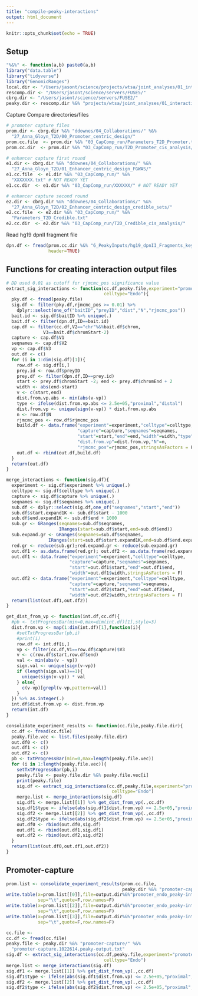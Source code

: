 ```yaml
---
title: "compile-peaky-interactions"
output: html_document
---
```


```r
knitr::opts_chunk$set(echo = TRUE)
```

## Setup 

```r
"%&%" <- function(a,b) paste0(a,b)
library("data.table")
library("tidyverse")
library("GenomicRanges")
local.dir <- "/Users/jasont/science/projects/wtsa/joint_analyses/01_interaction-mapping/"
rescomp.dir <- "/Users/jasont/science/servers/FUSE5/"
cbrg.dir <- "/Users/jasont/science/servers/FUSE2/"
peaky.dir <- rescomp.dir %&% "projects/wtsa/joint_analyses/01_interaction-mapping/peaky_interactions/"
```

Capture Compare directories/files 

```r
# promoter capture files 
prom.dir <- cbrg.dir %&% "ddownes/04_Collaborations/" %&%
  "27_Anna_Gloyn_T2D/00_Promoter_centric_design/"
prom.cc.file  <- prom.dir %&% "03_CapComp_run/Parameters_T2D_Promoter.txt"
prom.cc.dir  <- prom.dir %&% "03_CapComp_run/T2D_Promoter_cis_analysis/"

# enhancer capture first round  
e1.dir <- cbrg.dir %&% "ddownes/04_Collaborations/" %&%
  "27_Anna_Gloyn_T2D/01_Enhancer_centric_design_FGWAS/"
e1.cc.file  <- e1.dir %&% "03_CapComp_run/" %&%
  "XXXXXXX.txt" # NOT READY YET 
e1.cc.dir  <- e1.dir %&% "03_CapComp_run/XXXXXX/" # NOT READY YET 

# enhancer capture second round  
e2.dir <- cbrg.dir %&% "ddownes/04_Collaborations/" %&%
  "27_Anna_Gloyn_T2D/02_Enhancer_centric_design_credible_sets/"
e2.cc.file  <- e2.dir %&% "03_CapComp_run/" %&%
  "Parameters_T2D_Credible.txt"
e2.cc.dir  <- e2.dir %&% "03_CapComp_run/T2D_Credible_cis_analysis/"
```

Read hg19 dpnII fragment file 

```r
dpn.df <- fread(prom.cc.dir %&% "6_PeakyInputs/hg19_dpnII_Fragments_key.bed",
                header=TRUE)
```

## Functions for creating interaction output files 

```r
# DD used 0.01 as cutoff for rjmcmc_pos significance value 
extract_sig_interactions <- function(cc.df,peaky.file,experiment="promoter",
                                     celltype="Endo"){
  pky.df <- fread(peaky.file)
  sig.df <- filter(pky.df,rjmcmc_pos >= 0.01) %>% 
    dplyr::select(one_of("baitID","preyID","dist","N","rjmcmc_pos"))
  bait.id <- sig.df$baitID %>% unique(.)
  bait.df <- filter(dpn.df,ID==bait.id)
  cap.df <- filter(cc.df,V2=="chr"%&%bait.df$chrom,
              V3==bait.df$chromStart-2)
  capture <- cap.df$V1
  seqnames <- cap.df$V2
  vp <- cap.df$V3
  out.df <- c()
  for (i in 1:dim(sig.df)[1]){
    row.df <- sig.df[i,]
    prey.id <- row.df$preyID
    prey.df <- filter(dpn.df,ID==prey.id)
    start <- prey.df$chromStart -2; end <- prey.df$chromEnd + 2
    width <- abs(end-start)
    v <- c(start,end)
    dist.from.vp.abs <- min(abs(v-vp))
    type <- ifelse(dist.from.vp.abs <= 2.5e+05,"proximal","distal")
    dist.from.vp <- unique(sign(v-vp)) * dist.from.vp.abs
    n <- row.df$N
    rjmcmc_pos <- row.df$rjmcmc_pos
    build.df <- data.frame("experiment"=experiment,"celltype"=celltype,
                           "capture"=capture,"seqnames"=seqnames,
                           "start"=start,"end"=end,"width"=width,"type"=type,
                           "dist.from.vp"=dist.from.vp,"N"=n,
                           "rjmcmc_pos"=rjmcmc_pos,stringsAsFactors = F)
    out.df <- rbind(out.df,build.df)
  }
  return(out.df)
}

merge_interactions <- function(sig.df){
  experiment <- sig.df$experiment %>% unique(.)
  celltype <- sig.df$celltype %>% unique(.)
  capture <- sig.df$capture %>% unique(.)
  seqnames <- sig.df$seqnames %>% unique(.)
  sub.df <- dplyr::select(sig.df,one_of("seqnames","start","end"))
  sub.df$start.expand1K <- sub.df$start - 1000
  sub.df$end.expand1K <- sub.df$end + 1000
  sub.gr <- GRanges(seqnames=sub.df$seqnames,
                    IRanges(start=sub.df$start,end=sub.df$end))
  sub.expand.gr <- GRanges(seqnames=sub.df$seqnames,
                IRanges(start=sub.df$start.expand1K,end=sub.df$end.expand1K))
  red.gr <- reduce(sub.gr);red.expand.gr <- reduce(sub.expand.gr)
  out.df1 <- as.data.frame(red.gr); out.df2 <- as.data.frame(red.expand.gr)
  out.df1 <- data.frame("experiment"=experiment,"celltype"=celltype,
                        "capture"=capture,"seqnames"=seqnames,
                        "start"=out.df1$start,"end"=out.df1$end,
                        "width"=out.df1$width,stringsAsFactors = F)
  out.df2 <- data.frame("experiment"=experiment,"celltype"=celltype,
                        "capture"=capture,"seqnames"=seqnames,
                        "start"=out.df2$start,"end"=out.df2$end,
                        "width"=out.df2$width,stringsAsFactors = F)
  return(list(out.df1,out.df2))
}

get_dist_from_vp <- function(int.df,cc.df){
  #pb <- txtProgressBar(min=0,max=dim(int.df)[1],style=3)
  dist.from.vp <- map(1:dim(int.df)[1],function(i){
    #setTxtProgressBar(pb,i)
    #print(i)
    row.df <- int.df[i,]
    vp <- filter(cc.df,V1==row.df$capture)$V3
    v <- c(row.df$start,row.df$end)
    val <- min(abs(v - vp))
    sign.val <- unique(sign(v-vp))
    if (length(sign.val)==1){
      unique(sign(v-vp)) * val
    } else{
      c(v-vp)[grepl(v-vp,pattern=val)]
    }
  }) %>% as.integer(.)
  int.df$dist.from.vp <- dist.from.vp
  return(int.df)
}

```


```r

consolidate_experiment_results <- function(cc.file,peaky.file.dir){
  cc.df <- fread(cc.file)
  peaky.file.vec <- list.files(peaky.file.dir)
  out.df0 <- c()
  out.df1 <- c()
  out.df2 <- c() 
  pb <- txtProgressBar(min=0,max=length(peaky.file.vec))
  for (i in 1:length(peaky.file.vec)){
    setTxtProgressBar(pb,i)
    peaky.file <- peaky.file.dir %&% peaky.file.vec[i]
    print(peaky.file)
    sig.df <- extract_sig_interactions(cc.df,peaky.file,experiment="promoter",
                                        celltype="Endo")
    merge.list <- merge_interactions(sig.df)
    sig.df1 <- merge.list[[1]] %>% get_dist_from_vp(.,cc.df)
    sig.df1$type <- ifelse(abs(sig.df1$dist.from.vp) <= 2.5e+05,"proximal","distal")
    sig.df2 <- merge.list[[2]] %>% get_dist_from_vp(.,cc.df)
    sig.df2$type <- ifelse(abs(sig.df2$dist.from.vp) <= 2.5e+05,"proximal","distal")
    out.df0 <- rbind(out.df0,sig.df)
    out.df1 <- rbind(out.df1,sig.df1)
    out.df2 <- rbind(out.df2,sig.df2)
  }
  return(list(out.df0,out.df1,out.df2))
}

```

## Promoter-capture

```r
prom.list <- consolidate_experiment_results(prom.cc.file,
                                            peaky.dir %&% "promoter-capture/")
write.table(x=prom.list[[0]],file=output.dir%&%"promoter_endo_peaky-interactions_unmerged-full-info.txt",
            sep="\t",quote=F,row.names=F)
write.table(x=prom.list[[2]],file=output.dir%&%"promoter_endo_peaky-interactions.txt",
            sep="\t",quote=F,row.names=F)
write.table(x=prom.list[[3]],file=output.dir%&%"promoter_endo_peaky-interactions_merge1K.txt",
            sep="\t",quote=F,row.names=F)
```



```r
cc.file <- 
cc.df <- fread(cc.file)
peaky.file <- peaky.dir %&% "promoter-capture/" %&% 
  "promoter-capture.1022614.peaky-output.txt"
sig.df <- extract_sig_interactions(cc.df,peaky.file,experiment="promoter",
                                     celltype="Endo")
merge.list <- merge_interactions(sig.df)
sig.df1 <- merge.list[[1]] %>% get_dist_from_vp(.,cc.df)
sig.df1$type <- ifelse(abs(sig.df1$dist.from.vp) <= 2.5e+05,"proximal","distal")
sig.df2 <- merge.list[[2]] %>% get_dist_from_vp(.,cc.df)
sig.df2$type <- ifelse(abs(sig.df2$dist.from.vp) <= 2.5e+05,"proximal","distal")
```



